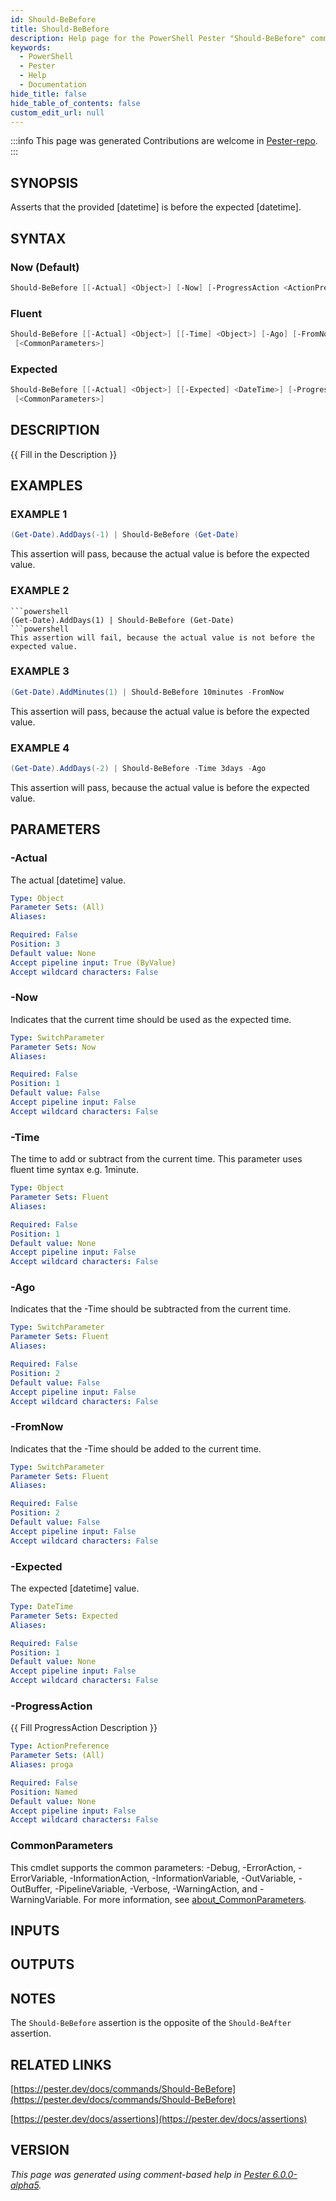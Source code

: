 ```yaml
---
id: Should-BeBefore
title: Should-BeBefore
description: Help page for the PowerShell Pester "Should-BeBefore" command
keywords:
  - PowerShell
  - Pester
  - Help
  - Documentation
hide_title: false
hide_table_of_contents: false
custom_edit_url: null
---
```


:::info This page was generated
Contributions are welcome in [Pester-repo](https://github.com/pester/pester).
:::

## SYNOPSIS

Asserts that the provided [datetime] is before the expected [datetime].

## SYNTAX

### Now (Default)

```powershell
Should-BeBefore [[-Actual] <Object>] [-Now] [-ProgressAction <ActionPreference>] [<CommonParameters>]
```

### Fluent

```powershell
Should-BeBefore [[-Actual] <Object>] [[-Time] <Object>] [-Ago] [-FromNow] [-ProgressAction <ActionPreference>]
 [<CommonParameters>]
```

### Expected

```powershell
Should-BeBefore [[-Actual] <Object>] [[-Expected] <DateTime>] [-ProgressAction <ActionPreference>]
 [<CommonParameters>]
```

## DESCRIPTION

\{\{ Fill in the Description \}\}

## EXAMPLES

### EXAMPLE 1

```powershell
(Get-Date).AddDays(-1) | Should-BeBefore (Get-Date)
```

This assertion will pass, because the actual value is before the expected value.

### EXAMPLE 2

```
```powershell
(Get-Date).AddDays(1) | Should-BeBefore (Get-Date)
```powershell
This assertion will fail, because the actual value is not before the expected value.
```

### EXAMPLE 3

```powershell
(Get-Date).AddMinutes(1) | Should-BeBefore 10minutes -FromNow
```

This assertion will pass, because the actual value is before the expected value.

### EXAMPLE 4

```powershell
(Get-Date).AddDays(-2) | Should-BeBefore -Time 3days -Ago
```

This assertion will pass, because the actual value is before the expected value.

## PARAMETERS

### -Actual

The actual [datetime] value.

```yaml
Type: Object
Parameter Sets: (All)
Aliases:

Required: False
Position: 3
Default value: None
Accept pipeline input: True (ByValue)
Accept wildcard characters: False
```

### -Now

Indicates that the current time should be used as the expected time.

```yaml
Type: SwitchParameter
Parameter Sets: Now
Aliases:

Required: False
Position: 1
Default value: False
Accept pipeline input: False
Accept wildcard characters: False
```

### -Time

The time to add or subtract from the current time.
This parameter uses fluent time syntax e.g.
1minute.

```yaml
Type: Object
Parameter Sets: Fluent
Aliases:

Required: False
Position: 1
Default value: None
Accept pipeline input: False
Accept wildcard characters: False
```

### -Ago

Indicates that the -Time should be subtracted from the current time.

```yaml
Type: SwitchParameter
Parameter Sets: Fluent
Aliases:

Required: False
Position: 2
Default value: False
Accept pipeline input: False
Accept wildcard characters: False
```

### -FromNow

Indicates that the -Time should be added to the current time.

```yaml
Type: SwitchParameter
Parameter Sets: Fluent
Aliases:

Required: False
Position: 2
Default value: False
Accept pipeline input: False
Accept wildcard characters: False
```

### -Expected

The expected [datetime] value.

```yaml
Type: DateTime
Parameter Sets: Expected
Aliases:

Required: False
Position: 1
Default value: None
Accept pipeline input: False
Accept wildcard characters: False
```

### -ProgressAction

\{\{ Fill ProgressAction Description \}\}

```yaml
Type: ActionPreference
Parameter Sets: (All)
Aliases: proga

Required: False
Position: Named
Default value: None
Accept pipeline input: False
Accept wildcard characters: False
```

### CommonParameters

This cmdlet supports the common parameters: -Debug, -ErrorAction, -ErrorVariable, -InformationAction, -InformationVariable, -OutVariable, -OutBuffer, -PipelineVariable, -Verbose, -WarningAction, and -WarningVariable. For more information, see [about_CommonParameters](http://go.microsoft.com/fwlink/?LinkID=113216).

## INPUTS

## OUTPUTS

## NOTES

The `Should-BeBefore` assertion is the opposite of the `Should-BeAfter` assertion.

## RELATED LINKS

[https://pester.dev/docs/commands/Should-BeBefore](https://pester.dev/docs/commands/Should-BeBefore)

[https://pester.dev/docs/assertions](https://pester.dev/docs/assertions)

## VERSION

*This page was generated using comment-based help in [Pester 6.0.0-alpha5](https://github.com/pester/pester).*
